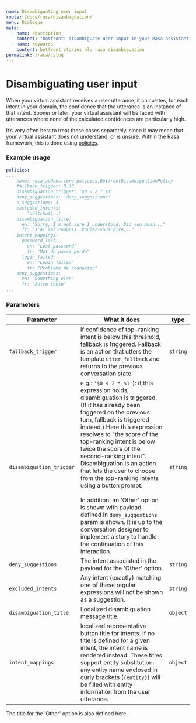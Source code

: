 ```yaml
---
name: Disambiguating user input
route: /docs/rasa/disambiguation/
menu: Dialogue
meta:
  - name: description
    content: "Botfront: disambiguate user input in your Rasa assistant"
  - name: keywords
    content: botfront stories nlu rasa disambiguation
permalink: /rasa/:slug
---
```


# Disambiguating user input

When your virtual assistant receives a user utterance, it calculates, for each intent in your domain, the confidence that the utterance is an instance of that intent. Sooner or later, your virtual assistant will be faced with utterances where none of the calculated confidences are particularly high.

It’s very often best to treat these cases separately, since it may mean that your virtual assistant does not understand, or is unsure. Within the Rasa framework, this is done using [policies](https://rasa.com/docs/rasa/core/policies/).

### Example usage

```yaml
policies:
...
  - name: rasa_addons.core.policies.BotfrontDisambiguationPolicy
    fallback_trigger: 0.30
    disambiguation_trigger: '$0 < 2 * $1'
    deny_suggestions: 'deny_suggestions'
    n_suggestions: 3
    excluded_intents:
      - ^chitchat\..*
    disambiguation_title:
      en: "Sorry, I'm not sure I understood. Did you mean..."
      fr: "J'ai mal compris. Voulez-vous dire..."
    intent_mappings:
      password_lost:
        en: "Lost password"
        fr: "Mot de passe perdu"
      login_failed:
        en: "Login failed"
        fr: "Problème de connexion"
    deny_suggestions:
      en: "Something else"
      fr: "Autre chose"
...
```

### Parameters

| Parameter                | What it does                                                                                                                                                                                                                                                                                                                                                                                                                                                                                                                                                                                                                             | type     |
| ------------------------ | ---------------------------------------------------------------------------------------------------------------------------------------------------------------------------------------------------------------------------------------------------------------------------------------------------------------------------------------------------------------------------------------------------------------------------------------------------------------------------------------------------------------------------------------------------------------------------------------------------------------------------------------- | -------- |
| `fallback_trigger`       | if confidence of top-ranking intent is below this threshold, fallback is triggered. Fallback is an action that utters the template `utter_fallback` and returns to the previous conversation state.                                                                                                                                                                                                                                                                                                                                                                                                                                      | `string` |
| `disambiguation_trigger` | e.g.: `'$0 < 2 * $1'`): if this expression holds, disambiguation is triggered. (If it has already been triggered on the previous turn, fallback is triggered instead.) Here this expression resolves to "the score of the top-ranking intent is below twice the score of the second-ranking intent". Disambiguation is an action that lets the user to choose from the top-ranking intents using a button prompt.<br/><br/>In addition, an 'Other' option is shown with payload defined in `deny_suggestions` param is shown. It is up to the conversation designer to implement a story to handle the continuation of this interaction. | `string` |
| `deny_suggestions`       | The intent associated in the payload for the 'Other' option.                                                                                                                                                                                                                                                                                                                                                                                                                                                                                                                                                                             | `string` |
| `excluded_intents`       | Any intent (exactly) matching one of these regular expressions will not be shown as a suggestion.                                                                                                                                                                                                                                                                                                                                                                                                                                                                                                                                        | `string` |
| `disambiguation_title`   | Localized disambiguation message title.                                                                                                                                                                                                                                                                                                                                                                                                                                                                                                                                                                                                  | `object` |
| `intent_mappings`        | localized representative button title for intents. If no title is defined for a given intent, the intent name is rendered instead. These titles support entity substitution: any entity name enclosed in curly brackets (`{entity}`) will be filled with entity information from the user utterance.                                                                                                                                                                                                                                                                                                                                     | `object` |

<Important type="tip" title="Important">

The title for the 'Other' option is also defined here.

</Important>